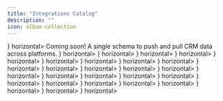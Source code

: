 ```yaml
---
title: "Integrations Catalog"
description: ""
icon: album-collection
---
```



<Tabs>
  <Tab title="ATS">
    <CardGroup cols={2}>
    <Card title="Ashby" href="/integrations/ats/ashby/index" icon={
      <img src="https://images.ctfassets.net/p03bi75xct27/2tVvkghDdMJxzkMca2QLnr/31b520c5e07db0103948af171fb54e99/ashby_logo_square.jpeg?q=80&fm=webp&w=2048" />
    } horizontal>
    </Card>
  </CardGroup>
  </Tab>
  <Tab title="Accounting">
    Coming soon!
  </Tab>
  <Tab title="CRM">
  A single schema to push and pull CRM data across platforms.
    <CardGroup cols={2}>
  <Card title="Hubspot" href="/integrations/crm/hubspot/index" icon={
    <img src="https://assets-global.website-files.com/6421a177cdeeaf3c6791b745/64d61202dd99e63d40d446f6_hubspot%20logo.png" />
  } horizontal>
  </Card>
  <Card title="Close" href="/integrations/crm/close/index"  icon={
        <img src="https://encrypted-tbn0.gstatic.com/images?q=tbn:ANd9GcTEH77yPBUkStmoc1ZtgJS4XeBmQiaq_Q1vgF5oerOGbg&s" />
  } horizontal>
  </Card>
  <Card title="Attio" href="/integrations/crm/attio/index" icon={
        <img src="https://encrypted-tbn0.gstatic.com/images?q=tbn:ANd9GcSJWZsShi0G6mZ451MngEvQrmJ2JIGH-AF8JyFU-q-n3w&s"  />
  } horizontal>
  </Card>
  <Card title="Zoho" href="/integrations/crm/zoho/index"  icon={
        <img src="https://assets-global.website-files.com/64f68d43d25e5962af5f82dd/64f68d43d25e5962af5f9812_64ad8bbe47c78358489b29fc_645e3ccf636a8d659f320e25_Group%25252012.png"  />
  } horizontal>
  </Card>
  <Card title="Pipedrive" href="/integrations/crm/pipedrive/index" icon={
        <img src="https://asset.brandfetch.io/idZG_U1qqs/ideqSFbb2E.jpeg"/>
  } horizontal>
  </Card>
  <Card title="Zendesk" href="/integrations/crm/zendesk/index" icon={
        <img src="https://encrypted-tbn0.gstatic.com/images?q=tbn:ANd9GcRNKVceZGVM7PbARp_2bjdOICUxlpS5B29UYlurvh6Z2Q&s"/>
  } horizontal>
  </Card>
  <Card title="Salesforce" href="/integrations/crm/salesforce/index" icon={
        <img src="https://logos-world.net/wp-content/uploads/2020/10/Salesforce-Logo.png"/>
  } horizontal>
  </Card>
  <Card title="Microsoft Dynamics Sales" href="/integrations/crm/microsoftdynamicssales/index" icon={
        <img src="https://play-lh.googleusercontent.com/MC_Aoa7rlMjGtcgAdiLJGeIm3-kpVw7APQmQUrUZtXuoZokiqVOJqR-bTu7idJBD8g"/>
  } horizontal>
  </Card>
</CardGroup>
  </Tab>
  <Tab title="Ecommerce">
    <CardGroup cols={2}>
  <Card title="Shopify" href="/integrations/ecommerce/shopify/index" icon={
    <img src="https://cdn.freebiesupply.com/logos/large/2x/shopify-logo-png-transparent.png" />
  } horizontal>
  </Card>
  <Card title="Amazon" href="/integrations/ecommerce/amazon/index" icon={
    <img src="https://cdn.vectorstock.com/i/500p/39/87/astana-kazakhstan-20-july-2020-amazon-icon-vector-34243987.jpg" />
  } horizontal>
  </Card>
  <Card title="Squarespace" href="/integrations/ecommerce/sqaurespace/index" icon={
    <img src="https://encrypted-tbn0.gstatic.com/images?q=tbn:ANd9GcTu9U-j_3EMYlKtu5dRaTl6ejitL2X6lz3pYg&s" />
  } horizontal>
  </Card>
  <Card title="Woocommerce" href="/integrations/ecommerce/woocommerce/index" icon={
    <img src="https://encrypted-tbn0.gstatic.com/images?q=tbn:ANd9GcSHiusc7S5-BoiU1YKCztJMv_Qj7wlim4TwbA&s" />
  } horizontal>
  </Card>
  <Card title="Webflow" href="/integrations/ecommerce/webflow/index" icon={
    <img src="https://dailybrand.co.zw/wp-content/uploads/2023/10/webflow-2.png" />
  } horizontal>
  </Card>
</CardGroup>
  </Tab>
    <Tab title="File Storage">
    <CardGroup cols={2}>
  <Card title="Box" href="/integrations/filestorage/box/index" icon={
    <img src="https://gdm-catalog-fmapi-prod.imgix.net/ProductLogo/95b201e8-845a-4064-a9b2-a8eb49d19ca3.png?w=128&h=128&fit=max&dpr=3&auto=format&q=50" />
  } horizontal>
  </Card>
  <Card title="Dropbox" href="/integrations/filestorage/dropbox/index" icon={
    <img src="https://cdn2.iconfinder.com/data/icons/metro-ui-dock/512/Dropbox.png" />
  } horizontal>
  </Card>
  <Card title="One Drive" href="/integrations/filestorage/onedrive/index" icon={
    <img src="https://logowik.com/content/uploads/images/4964-microsoft-onedrive-new.jpg" />
  } horizontal>
  </Card>
  <Card title="Sharepoint" href="/integrations/filestorage/sharepoint/index" icon={
    <img src="https://pnghq.com/wp-content/uploads/pnghq.com-microsoft-sharepoint-logo-9.png" />
  } horizontal>
  </Card>
  <Card title="Google Drive" href="/integrations/filestorage/googledrive/index" icon={
    <img src="https://upload.wikimedia.org/wikipedia/commons/d/da/Google_Drive_logo.png" />
  } horizontal>
  </Card>
</CardGroup>

  </Tab>
  <Tab title="Ticketing">
    <CardGroup cols={2}>
  <Card title="Zendesk" href="/integrations/ticketing/zendesk/index" icon={
    <img src="https://encrypted-tbn0.gstatic.com/images?q=tbn:ANd9GcRNKVceZGVM7PbARp_2bjdOICUxlpS5B29UYlurvh6Z2Q&s" />
  } horizontal>
  </Card>
  <Card title="Front" href="/integrations/ticketing/front/index" icon={
        <img src="https://i.pinimg.com/originals/43/a2/43/43a24316bd773798c7638ad98521eb81.png" />
  } horizontal>
  </Card>
  <Card title="Gitlab" href="/integrations/ticketing/gitlab/index" icon={
        <img src="https://asset.brandfetch.io/idw382nG0m/idVn6myaqy.png"  />
  } horizontal>
  </Card>
  <Card title="Jira" href="/integrations/ticketing/jira/index" icon={
        <img src="https://seeklogo.com/images/J/jira-logo-FD39F795A7-seeklogo.com.png"  />
  } horizontal>
  </Card>
  <Card title="Github" href="/integrations/ticketing/github/index" icon={
        <img src="https://encrypted-tbn0.gstatic.com/images?q=tbn:ANd9GcRqz0aID6B-InxK_03P7tCtqpXNXdawBcro67CyEE0I5g&s"  />
  } horizontal>
  </Card>
  <Card title="Linear" href="/integrations/ticketing/linear/index" icon={
        <img src="https://asset.brandfetch.io/iduDa181eM/idYYbqOlKi.png"  />
  } horizontal>
  </Card>
</CardGroup>
  </Tab>

  <Tab title="HRIS">
    <CardGroup cols={2}>
      <Card title="Gusto" href="/integrations/hris/gusto/index" icon={
        <img src="https://cdn.runalloy.com/landing/uploads-new/Gusto_Logo_67ca008403.png" />
      } horizontal>
      </Card>
      <Card title="Deel" href="/integrations/hris/deel/index" icon={
        <img src="https://asset.brandfetch.io/id4NSNrRnG/idXzwlo3iL.jpeg" />
      } horizontal>
      </Card>
      <Card title="Sage" href="/integrations/hris/sage/index" icon={
        <img src="https://zynk.com/wp-content/uploads/2018/02/new-sage-logo.png" />
      } horizontal>
      </Card>
    </CardGroup>
  </Tab>

</Tabs>



